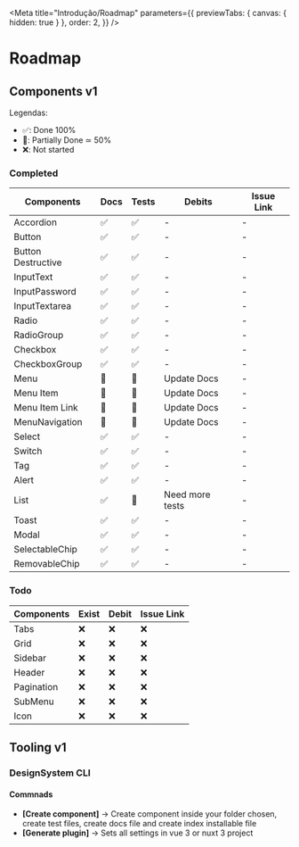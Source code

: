 
<Meta
  title="Introdução/Roadmap"
  parameters={{
    previewTabs: { canvas: { hidden: true } },
    order: 2,
  }}
/>

# Roadmap

## Components v1

Legendas:

- ✅: Done 100%
- 🚧: Partially Done ≃ 50%
- ❌: Not started

### Completed

| Components         | Docs | Tests | Debits          | Issue Link |
| ------------------ | ---- | ----- | --------------- | ---------- |
| Accordion          | ✅   | ✅    | -               | -          |
| Button             | ✅   | ✅    | -               | -          |
| Button Destructive | ✅   | ✅    | -               | -          |
| InputText          | ✅   | ✅    | -               | -          |
| InputPassword      | ✅   | ✅    | -               | -          |
| InputTextarea      | ✅   | ✅    | -               | -          |
| Radio              | ✅   | ✅    | -               | -          |
| RadioGroup         | ✅   | ✅    | -               | -          |
| Checkbox           | ✅   | ✅    | -               | -          |
| CheckboxGroup      | ✅   | ✅    | -               | -          |
| Menu               | 🚧   | 🚧    | Update Docs     | -          |
| Menu Item          | 🚧   | 🚧    | Update Docs     | -          |
| Menu Item Link     | 🚧   | 🚧    | Update Docs     | -          |
| MenuNavigation     | 🚧   | 🚧    | Update Docs     | -          |
| Select             | ✅   | ✅    | -               | -          |
| Switch             | ✅   | ✅    | -               | -          |
| Tag                | ✅   | ✅    | -               | -          |
| Alert              | ✅   | ✅    | -               | -          |
| List               | ✅   | 🚧    | Need more tests | -          |
| Toast              | ✅   | ✅    | -               | -          |
| Modal              | ✅   | ✅    | -               | -          |
| SelectableChip     | ✅   | ✅    | -               | -          |
| RemovableChip      | ✅   | ✅    | -               | -          |

### Todo

| Components | Exist | Debit | Issue Link |
| ---------- | ----- | ----- | ---------- |
| Tabs       | ❌    | ❌    | ❌         |
| Grid       | ❌    | ❌    | ❌         |
| Sidebar    | ❌    | ❌    | ❌         |
| Header     | ❌    | ❌    | ❌         |
| Pagination | ❌    | ❌    | ❌         |
| SubMenu    | ❌    | ❌    | ❌         |
| Icon       | ❌    | ❌    | ❌         |

## Tooling v1

### DesignSystem CLI

#### Commnads

- **[Create component]** -> Create component inside your folder chosen, create test files, create docs file and create index installable file
- **[Generate plugin]** -> Sets all settings in vue 3 or nuxt 3 project
